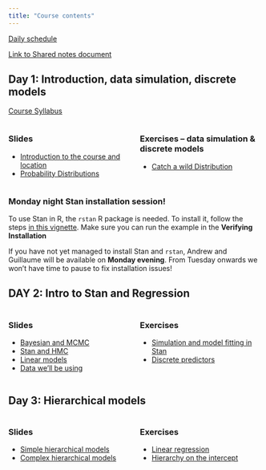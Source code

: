 ```yaml
---
title: "Course contents"
---
```


[Daily schedule](topics/schedule)

[Link to Shared notes document](https://docs.google.com/document/d/1NVsqYIkMEB7tPHKhiq6b75KaArL5OVNJvGWs47jMAo8/edit?usp=sharing)

## Day 1: Introduction, data simulation, discrete models

[Course Syllabus](PlanDeCoursBIO709.pdf)

:::: {.columns}

::: {.column width="50%"}

### Slides
* [Introduction to the course and location](slides/00_Introduction)
* [Probability Distributions](slides/02_5_Distribution)

:::

::: {.column width="50%"}

### Exercises -- data simulation & discrete models
* [Catch a wild Distribution](topics/00_distributions)

:::

::::

:::{.callout-important}
### Monday night Stan installation session! 
To use Stan in R, the `rstan` R package is needed. To install it, follow the steps [in this vignette](https://github.com/stan-dev/rstan/wiki/RStan-Getting-Started). Make sure you can run the example in the **Verifying Installation**

If you have not yet managed to install Stan and `rstan`, Andrew and Guillaume will be available on **Monday evening**. From Tuesday onwards we won't have time to pause to fix installation issues!
:::


## DAY 2: Intro to Stan and Regression

:::: {.columns}

::: {.column width="50%"}
### Slides
* [Bayesian and MCMC](slides/02_Bayesian)
* [Stan and HMC](slides/03_Stan)
* [Linear models](slides/04_Linear_model)
* [Data we'll be using](slides/01_Data)

:::

::: {.column width="50%"}
### Exercises
* [Simulation and model fitting in Stan](topics/01_simulation)
* [Discrete predictors](topics/discrete_predictor)

:::

::::


## Day 3: Hierarchical models

:::: {.columns}

::: {.column width="50%"}
### Slides
* [Simple hierarchical models](slides/06_Simple_hierarchical_model)
* [Complex hierarchical models](slides/08_Complex_hierarchical_model)

:::

::: {.column width="50%"}
### Exercises

* [Linear regression](topics/02_regression)
* [Hierarchy on the intercept](topics/03_one_random_effect)
<!-- * [Intercept-Only Model (and tidybayes discussion)](topics/intercept_only) -->
<!-- * [Hierarchy on the slope](topics/correlated_effects) -->

:::

::::

<!--

## Day 4: Constrained models: Gaussian processes

:::: {.columns}

::: {.column width="50%"}

* [Slides](slides/09_Gaussian_process)

:::

::: {.column width="50%"}
* [A Practical demonstration in Stan](topics/04_gp)
:::

::::
-->
